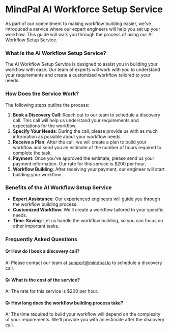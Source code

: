 # MindPal AI Workforce Setup Service

As part of our commitment to making workflow building easier, we've introduced a service where our expert engineers will help you set up your workflow. This guide will walk you through the process of using our AI Workflow Setup Service.

### What is the AI Workflow Setup Service?
The AI Workflow Setup Service is designed to assist you in building your workflow with ease. Our team of experts will work with you to understand your requirements and create a customized workflow tailored to your needs.

### How Does the Service Work?
The following steps outline the process:

1. **Book a Discovery Call**: Reach out to our team to schedule a discovery call. This call will help us understand your requirements and expectations for the workflow.
2. **Specify Your Needs**: During the call, please provide us with as much information as possible about your workflow needs.
3. **Receive a Plan**: After the call, we will create a plan to build your workflow and send you an estimate of the number of hours required to complete the task.
4. **Payment**: Once you've approved the estimate, please send us your payment information. Our rate for this service is $200 per hour.
5. **Workflow Building**: After receiving your payment, our engineer will start building your workflow.

### Benefits of the AI Workflow Setup Service
* **Expert Assistance**: Our experienced engineers will guide you through the workflow building process.
* **Customized Workflow**: We'll create a workflow tailored to your specific needs.
* **Time-Saving**: Let us handle the workflow building, so you can focus on other important tasks.

### Frequently Asked Questions
#### Q: How do I book a discovery call?
A: Please contact our team at support@mindpal.io to schedule a discovery call.
#### Q: What is the cost of the service?
A: The rate for this service is $200 per hour.
#### Q: How long does the workflow building process take?
A: The time required to build your workflow will depend on the complexity of your requirements. We'll provide you with an estimate after the discovery call.


